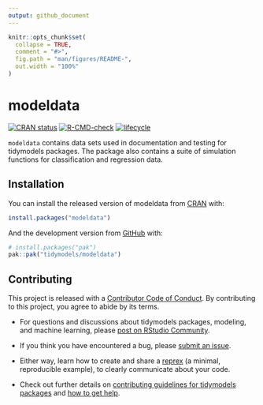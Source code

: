 ```yaml
---
output: github_document
---
```


<!-- README.md is generated from README.Rmd. Please edit that file -->

```r
knitr::opts_chunk$set(
  collapse = TRUE,
  comment = "#>",
  fig.path = "man/figures/README-",
  out.width = "100%"
)
```

# modeldata

<!-- badges: start -->
[![CRAN status](https://www.r-pkg.org/badges/version/modeldata)](https://CRAN.R-project.org/package=modeldata)
[![R-CMD-check](https://github.com/tidymodels/modeldata/actions/workflows/R-CMD-check.yaml/badge.svg)](https://github.com/tidymodels/modeldata/actions/workflows/R-CMD-check.yaml)
[![lifecycle](https://img.shields.io/badge/lifecycle-stable-brightgreen.svg)](https://lifecycle.r-lib.org/articles/stages.html)
<!-- badges: end -->

`modeldata` contains data sets used in documentation and testing for tidymodels packages. The package also contains a suite of simulation functions for classification and regression data. 

## Installation

You can install the released version of modeldata from [CRAN](https://CRAN.R-project.org) with:

``` r
install.packages("modeldata")
```

And the development version from [GitHub](https://github.com/) with:

``` r
# install.packages("pak")
pak::pak("tidymodels/modeldata")
```

## Contributing

This project is released with a [Contributor Code of Conduct](https://contributor-covenant.org/version/2/1/CODE_OF_CONDUCT.html). By contributing to this project, you agree to abide by its terms.

- For questions and discussions about tidymodels packages, modeling, and machine learning, please [post on RStudio Community](https://forum.posit.co/new-topic?category_id=15&tags=tidymodels,question).

- If you think you have encountered a bug, please [submit an issue](https://github.com/tidymodels/modeldata/issues).

- Either way, learn how to create and share a [reprex](https://reprex.tidyverse.org/articles/articles/learn-reprex.html) (a minimal, reproducible example), to clearly communicate about your code.

- Check out further details on [contributing guidelines for tidymodels packages](https://www.tidymodels.org/contribute/) and [how to get help](https://www.tidymodels.org/help/).
